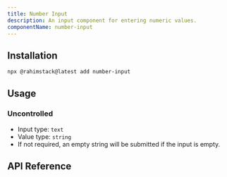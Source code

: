 ```yaml
---
title: Number Input
description: An input component for entering numeric values.
componentName: number-input
---
```


<ComponentPreview name="number-input-demo" />

## Installation

```bash
npx @rahimstack@latest add number-input
```

## Usage

### Uncontrolled

- Input type: `text`
- Value type: `string`
- If not required, an empty string will be submitted if the input is empty.


## API Reference

<ComponentAnatomy name="number-input" />
